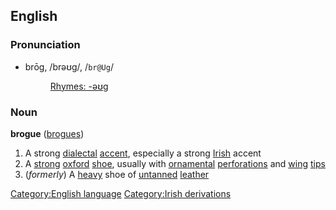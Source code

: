 ==English==
===Pronunciation===
*brōg, /brəʊɡ/, /<tt>br@Ug</tt>/
*:[[Rhymes:English:-əʊɡ|Rhymes: -əʊɡ]]

===Noun===
'''brogue''' ([[brogues]])

#A strong [[dialect]]al [[accent]], especially a strong [[Irish]] accent
#A [[strong]] [[oxford]] [[shoe]], usually with [[ornamental]] [[perforation]]s and [[wing]] [[tip]]s
#(''formerly'') A [[heavy]] shoe of [[untanned]] [[leather]]

[[Category:English language]]
[[Category:Irish derivations]]